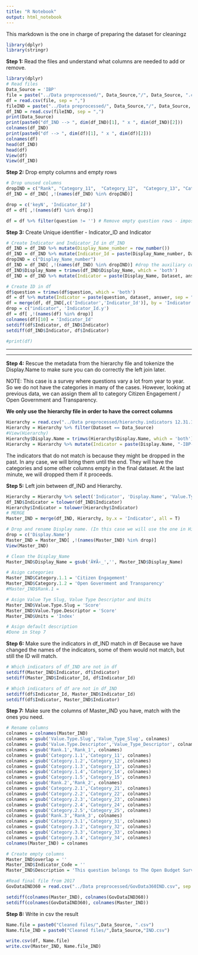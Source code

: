 ```yaml
---
title: "R Notebook"
output: html_notebook
---
```

This markdown is the one in charge of preparing the dataset for cleaningz

```r
library(dplyr)
library(stringr)
```

**Step 1:** Read the files and understand what columns are needed to add or remove.

```r
library(dplyr)
# Read files
Data_Source = 'IBP'
file = paste("../Data preprocessed/", Data_Source,"/", Data_Source, ".csv", sep = "")
df = read.csv(file, sep = ",")
fileIND = paste("../Data preprocessed/", Data_Source,"/", Data_Source, "IND.csv", sep = "")
df_IND = read.csv(fileIND, sep = ",")
print(Data_Source)
print(paste0("df_IND --> ", dim(df_IND)[1], " x ", dim(df_IND)[2]))
colnames(df_IND)
print(paste0("df --> ", dim(df)[1], " x ", dim(df)[2]))
colnames(df)
head(df_IND)
head(df)
View(df)
View(df_IND)
```
**Step 2:** Drop empty columns and empty rows
```r
# Drop unused columns
dropIND = c("Rank", "Category_11",  "Category_12",  "Category_13", "Category_14", "Category_15",  "Category_21",  "Category_22", "Category_23", "Category_24" ,"Category_25", "Category_31", "Category_32", "Category_33", "Category_34",  "New1", "New2", "New3","New4", "New5", "keyN")
df_IND = df_IND[ ,!(names(df_IND) %in% dropIND)]

drop = c('keyN', 'Indicator_Id')
df = df[ ,!(names(df) %in% drop)]

df = df %>% filter(question != '') # Remove empty question rows - impossible to match
```

**Step 3:** Create Unique identifier - Indicator_ID and Indicator
```r
# Create Indicator and Indicator_Id in df_IND
df_IND = df_IND %>% mutate(Display_Name_number = row_number())
df_IND = df_IND %>% mutate(Indicator_Id = paste(Display_Name_number, Dataset, answer, sep = "-"))
dropIND = c("Display_Name_number")
df_IND = df_IND[ ,!(names(df_IND) %in% dropIND)] #drop the auxiliary column created
df_IND$Display_Name = trimws(df_IND$Display_Name, which = 'both')
df_IND = df_IND %>% mutate(Indicator = paste(Display_Name, Dataset, answer, sep = "-"))

# Create ID in df
df$question = trimws(df$question, which = 'both')
df = df %>% mutate(Indicator = paste(question, dataset, answer, sep = "-"))
df = merge(df, df_IND[,c('Indicator','Indicator_Id')], by = 'Indicator', all = T)
drop = c("indicator", 'Indicator_Id.y')
df = df[ ,!(names(df) %in% drop)]
colnames(df)[10] = 'Indicator_Id'
setdiff(df$Indicator, df_IND$Indicator)
setdiff(df_IND$Indicator, df$Indicator)

#print(df)
```

*******************************************************************************************************************

*******************************************************************************************************************

**Step 4:** Rescue the metadata from the hierarchy file and tokenize the Display.Name to make sure you can do correctly the left join later.

NOTE: This case is a survey where questions vary a lot from year to year. So we do not have the categories in many of the cases. However, looking at previous data, we can assign them all to category Citizen Engagement / Open Government and Transparency.

**We only use the hierarchy file in order to have the correct columns**

```r
Hierarchy = read.csv("../Data preprocessed/hierarchy.indicators 12.31.17.csv")
Hierarchy = Hierarchy %>% filter(Dataset == Data_Source)
#View(Hierarchy)
Hierarchy$Display.Name = trimws(Hierarchy$Display.Name, which = 'both')
Hierarchy = Hierarchy %>% mutate(Indicator = paste(Display.Name, "-IBP-Total"))
```
The indicators that do not match is because they might be dropped in the past. In any case, we will bring them until the end. They will have the categories and some other columns empty in the final dataset. At the last minute, we will dropped them if it proceeds.

**Step 5:** Left join between df_IND and Hierarchy.

```r
Hierarchy = Hierarchy %>% select('Indicator', 'Display.Name', 'Value.Type.Slug','Value.Type.Descriptor', 'Units', 'Rank.1', "Category.1.1", "Category.1.2", "Category.1.3", "Category.1.4", "Category.1.5", "Rank.2", "Category.2.1", "Category.2.2", "Category.2.3", "Category.2.4", "Category.2.5", "Rank.3","Category.3.1", "Category.3.2", "Category.3.3", "Category.3.4")
df_IND$Indicator = tolower(df_IND$Indicator)
Hierarchy$Indicator = tolower(Hierarchy$Indicator)
# MERGE
Master_IND = merge(df_IND, Hierarchy, by.x = 'Indicator', all = T)

# Drop and rename Display name. (In this case we will use the one in Hierarchy because it is cleaner)
drop = c('Display.Name')
Master_IND = Master_IND[ ,!(names(Master_IND) %in% drop)]
View(Master_IND)
```

```r
# Clean the Display_Name
Master_IND$Display_Name = gsub('Â¥Ã‹_','', Master_IND$Display_Name)

# Asign categories
Master_IND$Category.1.1 = 'Citizen Engagement'
Master_IND$Category.1.2 = 'Open Government and Transparency'
#Master_IND$Rank.1 = 

# Asign Value Tye Slug, Value Type Descriptor and Units
Master_IND$Value.Type.Slug = 'Score'
Master_IND$Value.Type.Descriptor = 'Score'
Master_IND$Units = 'Index'

# Asign default description
#Done in Step 7
```


**Step 6:** Make sure the indicators in df_IND match in df
Because we have changed the names of the indicators, some of them would not match, but still the ID will match.

```r
# Which indicators of df_IND are not in df
setdiff(Master_IND$Indicator, df$Indicator)
setdiff(Master_IND$Indicator_Id, df$Indicator_Id)

# Which indicators of df are not in df_IND
setdiff(df$Indicator_Id, Master_IND$Indicator_Id)
setdiff(df$Indicator, Master_IND$Indicator)
```


**Step 7:** Make sure the columns of Master_IND you have, match with the ones you need.
```r
# Rename columns
colnames = colnames(Master_IND)
colnames = gsub('Value.Type.Slug','Value_Type_Slug', colnames)
colnames = gsub('Value.Type.Descriptor','Value_Type_Descriptor', colnames)
colnames = gsub('Rank.1','Rank_1', colnames)
colnames = gsub('Category.1.1','Category_11', colnames)
colnames = gsub('Category.1.2','Category_12', colnames)
colnames = gsub('Category.1.3','Category_13', colnames)
colnames = gsub('Category.1.4','Category_14', colnames)
colnames = gsub('Category.1.5','Category_15', colnames)
colnames = gsub('Rank.2','Rank_2', colnames)
colnames = gsub('Category.2.1','Category_21', colnames)
colnames = gsub('Category.2.2','Category_22', colnames)
colnames = gsub('Category.2.3','Category_23', colnames)
colnames = gsub('Category.2.4','Category_24', colnames)
colnames = gsub('Category.2.5','Category_25', colnames)
colnames = gsub('Rank.3','Rank_3', colnames)
colnames = gsub('Category.3.1','Category_31', colnames)
colnames = gsub('Category.3.2','Category_32', colnames)
colnames = gsub('Category.3.3','Category_33', colnames)
colnames = gsub('Category.3.4','Category_34', colnames)
colnames(Master_IND) = colnames

# Create empty columns
Master_IND$overlap = ''
Master_IND$Indicator_Code = ''
Master_IND$Description = 'This question belongs to The Open Budget Survey (OBS). Read the Metadata and Resources to more about it.'

#Read final file from 2017
GovDataIND360 = read.csv("../Data preprocessed/GovData360IND.csv", sep = ";")

setdiff(colnames(Master_IND), colnames(GovDataIND360))
setdiff(colnames(GovDataIND360), colnames(Master_IND))
```

**Step 8:** Write in csv the result
```r
Name.file = paste0("Cleaned files/",Data_Source, ".csv")
Name.file_IND = paste0("Cleaned files/",Data_Source,"IND.csv")

write.csv(df, Name.file)
write.csv(Master_IND, Name.file_IND)
```






